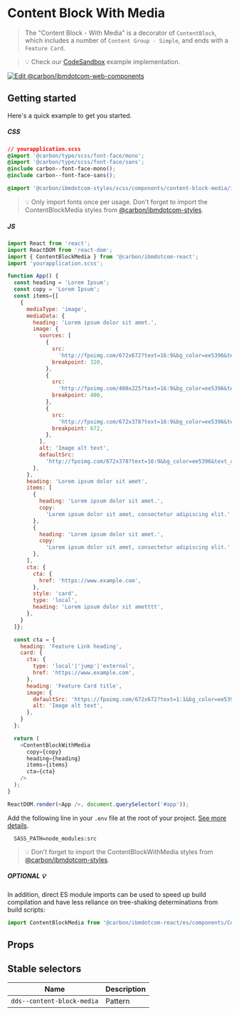 
# Content Block With Media

> The "Content Block - With Media" is a decorator of `ContentBlock`, which
> includes a number of `Content Group - Simple`, and ends with a `Feature Card`.

> 💡 Check our
> [CodeSandbox](https://githubbox.com/carbon-design-system/carbon-for-ibm-dotcom/tree/master/packages/react/examples/codesandbox/components/ContentBlockMedia)
> example implementation.

[![Edit @carbon/ibmdotcom-web-components](https://codesandbox.io/static/img/play-codesandbox.svg)](https://githubbox.com/carbon-design-system/carbon-for-ibm-dotcom/tree/master/packages/react/examples/codesandbox/components/ContentBlockMedia)

## Getting started

Here's a quick example to get you started.

##### CSS

```css
// yourapplication.scss
@import '@carbon/type/scss/font-face/mono';
@import '@carbon/type/scss/font-face/sans';
@include carbon--font-face-mono();
@include carbon--font-face-sans();

@import '@carbon/ibmdotcom-styles/scss/components/content-block-media/index';
```

> 💡 Only import fonts once per usage. Don't forget to import the
> ContentBlockMedia styles from
> [@carbon/ibmdotcom-styles](https://github.com/carbon-design-system/carbon-for-ibm-dotcom/blob/master/packages/styles).

##### JS

```javascript
import React from 'react';
import ReactDOM from 'react-dom';
import { ContentBlockMedia } from '@carbon/ibmdotcom-react';
import 'yourapplication.scss';

function App() {
  const heading = 'Lorem Ipsum';
  const copy = 'Lorem Ipsum';
  const items={[
    {
      mediaType: 'image',
      mediaData: {
        heading: 'Lorem ipsum dolor sit amet.',
        image: {
          sources: [
            {
              src:
                'http://fpoimg.com/672x672?text=16:9&bg_color=ee5396&text_color=161616',
              breakpoint: 320,
            },
            {
              src:
                'http://fpoimg.com/400x225?text=16:9&bg_color=ee5396&text_color=161616',
              breakpoint: 400,
            },
            {
              src:
                'http://fpoimg.com/672x378?text=16:9&bg_color=ee5396&text_color=161616',
              breakpoint: 672,
            },
          ],
          alt: 'Image alt text',
          defaultSrc:
            'http://fpoimg.com/672x378?text=16:9&bg_color=ee5396&text_color=161616',
        },
      },
      heading: 'Lorem ipsum dolor sit amet',
      items: [
        {
          heading: 'Lorem ipsum dolor sit amet.',
          copy:
            'Lorem ipsum dolor sit amet, consectetur adipiscing elit.',
        },
        {
          heading: 'Lorem ipsum dolor sit amet.',
          copy:
            'Lorem ipsum dolor sit amet, consectetur adipiscing elit.',
        },
      ],
      cta: {
        cta: {
          href: 'https://www.example.com',
        },
        style: 'card',
        type: 'local',
        heading: 'Lorem ipsum dolor sit ametttt',
      },
    }
  ]};

  const cta = {
    heading: 'Feature Link heading',
    card: {
      cta: {
        type: 'local'|'jump'|'external',
        href: 'https://www.example.com',
      },
      heading: 'Feature Card title',
      image: {
        defaultSrc: 'https://fpoimg.com/672x672?text=1:1&bg_color=ee5396&text_color=161616',
        alt: 'Image alt text',
      },
    }
  };

  return (
    <ContentBlockWithMedia
      copy={copy}
      heading={heading}
      items={items}
      cta={cta}
    />
  );
}

ReactDOM.render(<App />, document.querySelector('#app'));
```

Add the following line in your `.env` file at the root of your project.
[See more details](https://github.com/carbon-design-system/carbon-for-ibm-dotcom/tree/master/packages/styles#usage).

```
  SASS_PATH=node_modules:src
```

> 💡 Don't forget to import the ContentBlockWithMedia styles from
> [@carbon/ibmdotcom-styles](https://github.com/carbon-design-system/carbon-for-ibm-dotcom/blob/master/packages/styles).

##### OPTIONAL 💡

In addition, direct ES module imports can be used to speed up build compilation
and have less reliance on tree-shaking determinations from build scripts:

```js
import ContentBlockMedia from '@carbon/ibmdotcom-react/es/components/ContentBlockMedia/ContentBlockMedia';
```

## Props

<Props of={ContentBlockMedia} />

## Stable selectors

| Name                       | Description |
| -------------------------- | ----------- |
| `dds--content-block-media` | Pattern     |

<Description markdown={contributing} />
